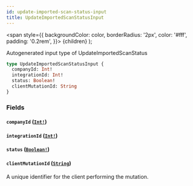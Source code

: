 ```yaml
---
id: update-imported-scan-status-input
title: UpdateImportedScanStatusInput
---
```


<span
style={{
      backgroundColor: color,
      borderRadius: '2px',
      color: '#fff',
      padding: '0.2rem',
    }}>
{children}
</span>
);

Autogenerated input type of UpdateImportedScanStatus

```graphql
type UpdateImportedScanStatusInput {
  companyId: Int!
  integrationId: Int!
  status: Boolean!
  clientMutationId: String
}
```

### Fields

#### `companyId` ([`Int!`](/api/scalars/int))

#### `integrationId` ([`Int!`](/api/scalars/int))

#### `status` ([`Boolean!`](/api/scalars/boolean))

#### `clientMutationId` ([`String`](/api/scalars/string))

A unique identifier for the client performing the mutation.
